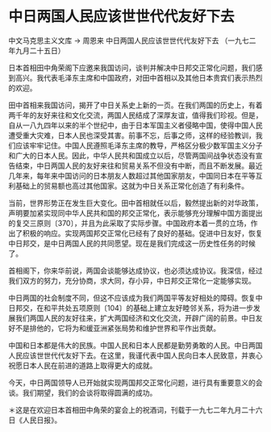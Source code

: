 # 中日两国人民应该世世代代友好下去

中文马克思主义文库 -> 周恩来
中日两国人民应该世世代代友好下去
（一九七二年九月二十五日）

日本首相田中角荣阁下应邀来我国访问，谈判并解决中日邦交正常化问题，我们感到高兴。我代表毛泽东主席和中国政府，对田中首相以及其他日本贵宾们表示热烈的欢迎。

田中首相来我国访问，揭开了中日关系史上新的一页。在我们两国的历史上，有着两千年的友好来往和文化交流，两国人民结成了深厚友谊，值得我们珍视。但是，自从一八九四年以来的半个世纪中，由于日本军国主义者侵略中国，使得中国人民遭受重大灾难，日本人民也深受其害。前事不忘，后事之师，这样的经验教训，我们应该牢牢记住。中国人民遵照毛泽东主席的教导，严格区分极少数军国主义分子和广大的日本人民。因此，中华人民共和国成立以后，尽管两国间战争状态没有宣告结束，中日两国人民的友好来往和贸易关系不但没有中断，而且不断发展。最近几年来，每年来中国访问的日本朋友人数超过其他国家朋友，中国同日本在平等互利基础上的贸易额也高过其他国家。这就为中日关系正常化创造了有利条件。

当前，世界形势正在发生巨大变化。田中首相就任以后，毅然提出新的对华政策，声明要加紧实现同中华人民共和国的邦交正常化，表示能够充分理解中国方面提出的复交三原则〔370〕，并且为此采取了实际步骤。中国政府本着一贯的立场，作出了积极的响应。实现两国邦交正常化已经有了良好的基础。促进中日友好，恢复中日邦交，是中日两国人民的共同愿望。现在是我们完成这一历史性任务的时候了。

首相阁下，你来华前说，两国会谈能够达成协议，也必须达成协议。我深信，经过我们双方的努力，充分协商，求大同，存小异，中日邦交正常化一定能够实现。

中日两国的社会制度不同，但这不应该成为我们两国平等友好相处的障碍。恢复中日邦交，在和平共处五项原则〔104〕的基础上建立友好睦邻关系，将为进一步发展我们两国人民的友好往来，扩大两国经济和文化交流，开辟广阔的前景。中日友好不是排他的，它将为和缓亚洲紧张局势和维护世界和平作出贡献。

中国和日本都是伟大的民族。中国人民和日本人民都是勤劳勇敢的人民。中日两国人民应该世世代代友好下去。在这里，我谨代表中国人民向日本人民致意，并衷心祝愿日本人民在前进的道路上取得更大的成就。

今天，中日两国领导人已开始就实现两国邦交正常化问题，进行具有重要意义的会谈。我们期望，我们的会谈将取得圆满的成功。

＊这是在欢迎日本首相田中角荣的宴会上的祝酒词，刊载于一九七二年九月二十六日《人民日报》。

